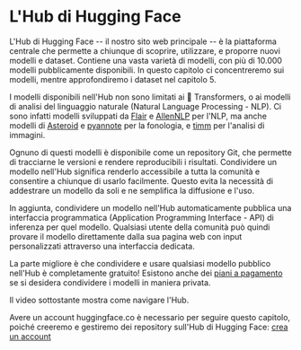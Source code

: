 # L'Hub di Hugging Face

L'Hub di Hugging Face -- il nostro sito web principale -- è la piattaforma centrale che permette a chiunque di scoprire, utilizzare, e proporre nuovi modelli e dataset. Contiene una vasta varietà di modelli, con più di 10.000 modelli pubblicamente disponibili. In questo capitolo ci concentreremo sui modelli, mentre approfondiremo i dataset nel capitolo 5.

I modelli disponibili nell'Hub non sono limitati ai 🤗 Transformers, o ai modelli di analisi del linguaggio naturale (Natural Language Processing - NLP). Ci sono infatti modelli sviluppati da [Flair](https://github.com/flairNLP/flair) e [AllenNLP](https://github.com/allenai/allennlp) per l'NLP, ma anche modelli di [Asteroid](https://github.com/asteroid-team/asteroid) e [pyannote](https://github.com/pyannote/pyannote-audio) per la fonologia, e [timm](https://github.com/rwightman/pytorch-image-models) per l'analisi di immagini.

Ognuno di questi modelli è disponibile come un repository Git, che permette di tracciarne le versioni e rendere reproducibili i risultati. Condividere un modello nell'Hub significa renderlo accessibile a tutta la comunità e consentire a chiunque di usarlo facilmente. Questo evita la necessità di addestrare un modello da soli e ne semplifica la diffusione e l'uso.

In aggiunta, condividere un modello nell'Hub automaticamente pubblica una interfaccia programmatica (Application Programming Interface - API) di inferenza per quel modello. Qualsiasi utente della comunità può quindi provare il modello direttamente dalla sua pagina web con input personalizzati attraverso una interfaccia dedicata.

La parte migliore è che condividere e usare qualsiasi modello pubblico nell'Hub è completamente gratuito! Esistono anche dei [piani a pagamento](https://huggingface.co/pricing) se si desidera condividere i modelli in maniera privata.

Il video sottostante mostra come navigare l'Hub.

<Youtube id="XvSGPZFEjDY"/>

Avere un account huggingface.co è necessario per seguire questo capitolo, poiché creeremo e gestiremo dei repository sull'Hub di Hugging Face: [crea un account](https://huggingface.co/join)